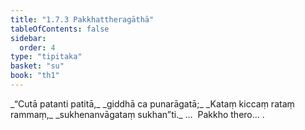 ```yaml
---
title: "1.7.3 Pakkhattheragāthā"
tableOfContents: false
sidebar:
  order: 4
type: "tipitaka"
basket: "su"
book: "th1"
---
```



<DynamicBreadcrumb />

<Division number="63" book="th1" bookNo="19" page="234">

<Paragraph number="143" type="verses" book="th1">
_“Cutā patanti patitā,_  
_giddhā ca punarāgatā;_  
_Kataṃ kiccaṃ rataṃ rammaṃ,_  
_sukhenanvāgataṃ sukhan”ti._  


</Paragraph>
</Division>

<Paragraph number="144" type="center" book="th1">
…  Pakkho thero… .
</Paragraph>